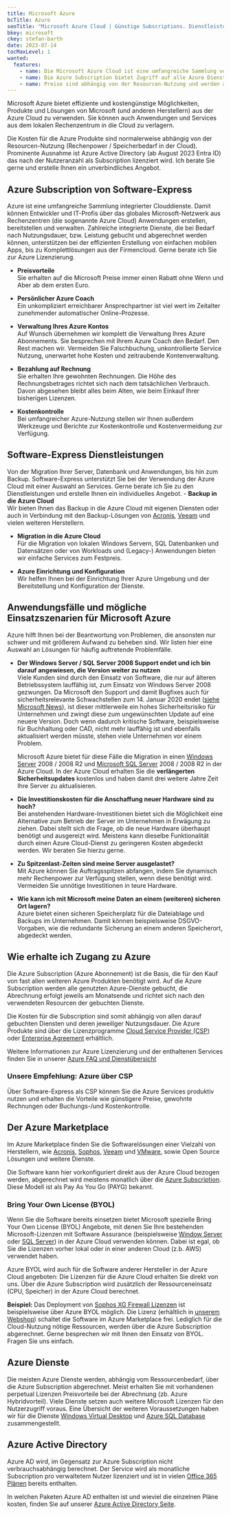 ```yaml
---
title: Microsoft Azure
bcTitle: Azure
seoTitle: "Microsoft Azure Cloud | Günstige Subscriptions. Dienstleistungen mit Software-Express"
bkey: microsoft
ckey: stefan-barth
date: 2023-07-14
tocMaxLevel: 1
wanted:
  features:
    - name: Die Microsoft Azure Cloud ist eine umfangreiche Sammlung von Clouddiensten für Entwickler und IT-Professionals
    - name: Die Azure Subscription bietet Zugriff auf alle Azure Dienste
    - name: Preise sind abhängig von der Resourcen-Nutzung und werden am Monatsende abgerechnet
---
```




<Intro>

 Microsoft Azure bietet effiziente und kostengünstige Möglichkeiten, Produkte und Lösungen von Microsoft (und anderen Herstellern) aus der Azure Cloud zu verwenden. Sie können auch Anwendungen und Services aus dem lokalen Rechenzentrum in die Cloud zu verlagern.

 Die Kosten für die Azure Produkte sind normalerweise abhängig von der Resourcen-Nutzung (Rechenpower / Speicherbedarf in der Cloud). Prominente Ausnahme ist Azure Active Directory (ab August 2023 Entra ID) das nach der Nutzeranzahl als Subscription lizenziert wird. Ich berate Sie gerne und erstelle Ihnen ein unverbindliches Angebot.


</Intro>

<TOC />



## Azure Subscription von Software-Express

Azure ist eine umfangreiche Sammlung integrierter Clouddienste. Damit können Entwickler und IT-Profis über das globales Microsoft-Netzwerk aus Rechenzentren (die sogenannte Azure Cloud) Anwendungen erstellen, bereitstellen und verwalten. Zahlreiche integrierte Dienste, die bei Bedarf nach Nutzungsdauer, bzw. Leistung gebucht und abgerechnet werden können, unterstützen bei der effizienten Erstellung von einfachen mobilen Apps, bis zu Komplettlösungen aus der Firmencloud. Gerne berate ich Sie zur Azure Lizenzierung.

<ArrowList>

 - **Preisvorteile**<br />
  Sie erhalten auf die Microsoft Preise immer einen Rabatt ohne Wenn und Aber ab dem ersten Euro.

 - **Persönlicher Azure Coach**<br />
  Ein unkompliziert erreichbarer Ansprechpartner ist viel wert im Zeitalter zunehmender automatischer Online-Prozesse.

 - **Verwaltung Ihres Azure Kontos**<br />
  Auf Wunsch übernehmen wir komplett die Verwaltung Ihres Azure Abonnements. Sie besprechen mit Ihrem Azure Coach den Bedarf. Den Rest machen wir. Vermeiden Sie Falschbuchung, unkontrollierte Service Nutzung, unerwartet hohe Kosten und zeitraubende Kontenverwaltung.

 - **Bezahlung auf Rechnung**<br />
  Sie erhalten Ihre gewohnten Rechnungen. Die Höhe des Rechnungsbetrages richtet sich nach dem tatsächlichen Verbrauch. Davon abgesehen bleibt alles beim Alten, wie beim Einkauf Ihrer bisherigen Lizenzen.

 - **Kostenkontrolle**<br />
  Bei umfangreicher Azure-Nutzung stellen wir Ihnen außerdem Werkzeuge und Berichte zur Kostenkontrolle und Kostenvermeidung zur Verfügung.

</ArrowList>

## Software-Express Dienstleistungen


 Von der Migration Ihrer Server, Datenbank und Anwendungen, bis hin zum Backup. Software-Express unterstützt Sie bei der Verwendung der Azure Cloud mit einer Auswahl an Services. Gerne berate ich Sie zu den Dienstleistungen und erstelle Ihnen ein individuelles Angebot. -  **Backup in die Azure Cloud**<br/> Wir bieten Ihnen das Backup in die Azure Cloud mit eigenen Diensten oder auch in Verbindung mit den Backup-Lösungen von [Acronis](/hersteller/acronis/), [Veeam](/hersteller/veeam/) und vielen weiteren Herstellern.

<ArrowList>

 -  **Migration in die Azure Cloud**<br/>
  Für die Migration von lokalen Windows Servern, SQL Datenbanken und Datensätzen oder von Workloads und (Legacy-) Anwendungen bieten wir einfache Services zum Festpreis.

 -  **Azure Einrichtung und Konfiguration**<br/>
  Wir helfen Ihnen bei der Einrichtung Ihrer Azure Umgebung und der Bereitstellung und Konfiguration der Dienste.

</ArrowList>

## Anwendungsfälle und mögliche Einsatzszenarien für Microsoft Azure

  Azure hilft Ihnen bei der Beantwortung von Problemen, die ansonsten nur schwer und mit größerem Aufwand zu beheben sind. Wir listen hier eine Auswahl an Lösungen für häufig auftretende Problemfälle.

<ArrowList>

- **Der Windows Server / SQL Server 2008 Support endet und ich bin darauf angewiesen, die Version weiter zu nutzen**<br />
  Viele Kunden sind durch den Einsatz von Software, die nur auf älteren Betriebssystem lauffähig ist, zum Einsatz von Windows Server 2008 gezwungen. Da Microsoft den Support und damit Bugfixes auch für sicherheitsrelevante Schwachstellen zum 14. Januar 2020 endet ([siehe Microsoft News](https://azure.microsoft.com/de-de/blog/announcing-new-options-for-sql-server-2008-and-windows-server-2008-end-of-support/)), ist dieser mittlerweile ein hohes Sicherheitsrisiko für Unternehmen und zwingt diese zum ungewünschten Update auf eine neuere Version. Doch wenn dadurch kritische Software, beispielsweise für Buchhaltung oder CAD, nicht mehr lauffähig ist und ebenfalls aktualisiert werden müsste, stehen viele Unternehmen vor einem Problem.

  Microsoft Azure bietet für diese Fälle die Migration in einen [Windows Server](/hersteller/microsoft/windows-server/) 2008 / 2008 R2 und [Microsoft SQL Server](/hersteller/microsoft/sql-server/) 2008 / 2008 R2 in der Azure Cloud. In der Azure Cloud erhalten Sie die **verlängerten Sicherheitsupdates** kostenlos und haben damit drei weitere Jahre Zeit Ihre Server zu aktualisieren.

- **Die Investitionskosten für die Anschaffung neuer Hardware sind zu hoch?**<br />
  Bei anstehenden Hardware-Investitionen bietet sich die Möglichkeit eine Alternative zum Betrieb der Server im Unternehmen in Erwägung zu ziehen. Dabei stellt sich die Frage, ob die neue Hardware überhaupt benötigt und ausgereizt wird. Meistens kann dieselbe Funktionalität durch einen Azure Cloud-Dienst zu geringeren Kosten abgedeckt werden. Wir beraten Sie hierzu gerne.

- **Zu Spitzenlast-Zeiten sind meine Server ausgelastet?**<br />
  Mit Azure können Sie Auftragsspitzen abfangen, indem Sie dynamisch mehr Rechenpower zur Verfügung stellen, wenn diese benötigt wird. Vermeiden Sie unnötige Investitionen in teure Hardware.

- **Wie kann ich mit Microsoft meine Daten an einem (weiteren) sicheren Ort lagern?**<br />
  Azure bietet einen sicheren Speicherplatz für die Dateiablage und Backups im Unternehmen. Damit können beispielsweise DSGVO-Vorgaben, wie die redundante Sicherung an einem anderen Speicherort, abgedeckt werden.

</ArrowList>


## Wie erhalte ich Zugang zu Azure

 Die Azure Subscription (Azure Abonnement) ist die Basis, die für den Kauf von fast allen weiteren Azure Produkten benötigt wird.
 Auf die Azure Subscription werden alle genutzten Azure-Dienste gebucht, die Abrechnung erfolgt jeweils am Monatsende und richtet sich nach den verwendeten Resourcen der gebuchten Dienste.

 Die Kosten für die Subscription sind somit abhängig von allen darauf gebuchten Diensten und deren jeweiliger Nutzungsdauer.
 Die Azure Produkte sind über die Lizenzprogramme [Cloud Service Provider (CSP)](/hersteller/microsoft/csp/) oder [Enterprise Agreement](/hersteller/microsoft/lizenzierung/) erhältlich.

 Weitere Informationen zur Azure Lizenzierung und der enthaltenen Services finden Sie in unserer [Azure FAQ und Dienstübersicht](/hersteller/microsoft/azure/faq/)


### Unsere Empfehlung: Azure über CSP

 Über Software-Express als CSP können Sie die Azure Services produktiv nutzen und erhalten die Vorteile wie günstigere Preise, gewohnte Rechnungen oder Buchungs-/und Kostenkontrolle.


## Der Azure Marketplace

Im Azure Marketplace finden Sie die Softwarelösungen einer Vielzahl von Herstellern, wie [Acronis](/hersteller/acronis/), [Sophos](/hersteller/sophos/), [Veeam](/hersteller/vmware/) und [VMware](/hersteller/vmware/), sowie Open Source Lösungen und weitere Dienste.

Die Software kann hier vorkonfiguriert direkt aus der Azure Cloud bezogen werden, abgerechnet wird meistens monatlich über die [Azure Subscription](#azure-subscription-von-software-express). Diese Modell ist als Pay As You Go (PAYG) bekannt.


### Bring Your Own License (BYOL)

Wenn Sie die Software bereits einsetzen bietet Microsoft spezielle Bring Your Own License (BYOL) Angebote, mit denen Sie Ihre bestehenden Microsoft-Lizenzen mit Software Assurance (beispielsweise [Window Server](/hersteller/microsoft/windows-server/) oder [SQL Server](/hersteller/microsoft/sql-server/)) in der Azure Cloud verwenden können. Dabei ist egal, ob Sie die Lizenzen vorher lokal oder in einer anderen Cloud (z.b. AWS) verwendet haben.

Azure BYOL wird auch für die Software anderer Hersteller in der Azure Cloud angeboten: Die Lizenzen für die Azure Cloud erhalten Sie direkt von uns. Über die Azure Subscription wird zusätzlich der Ressourceneinsatz (CPU, Speicher) in der Azure Cloud berechnet.

**Beispiel:** Das Deployment von [Sophos XG Firewall Lizenzen](/blog/sophos-xg-firewall-kaufoptionen-verstehen/) ist beispielsweise über Azure BYOL möglich. Die Lizenz (erhältlich in [unserem Webshop](/hersteller/sophos/xg-firewall-hardware-appliances/)) schaltet die Software im Azure Marketplace frei. Lediglich für die Cloud-Nutzung nötige Ressourcen, werden über die Azure Subscription abgerechnet.
Gerne besprechen wir mit Ihnen den Einsatz von BYOL. Fragen Sie uns einfach.


## Azure Dienste

Die meisten Azure Dienste werden, abhängig vom Ressourcenbedarf, über die Azure Subscription abgerechnet. Meist erhalten Sie mit vorhandenen perpetual Lizenzen Preisvorteile bei der Abrechnung (zb. Azure Hybridvorteil). Viele Dienste setzen auch weitere Microsoft Lizenzen für den Nutzerzugriff voraus.
Eine Übersicht der weiteren Voraussetzungen haben wir für die Dienste [Windows Virtual Desktop](/hersteller/microsoft/azure/azure-virtual-desktop/) und [Azure SQL Database](/hersteller/microsoft/azure-sql-database/) zusammengestellt.


## Azure Active Directory

Azure AD wird, im Gegensatz zur Azure Subscription nicht verbrauchsabhängig berechnet. Der Service wird als monatliche Subscription pro verwaltetem Nutzer lizenziert und ist in vielen [Office 365 Plänen](/hersteller/microsoft/office-365/) bereits enthalten.

In welchen Paketen Azure AD enthalten ist und wieviel die einzelnen Pläne kosten, finden Sie auf unserer [Azure Active Directory Seite](/hersteller/microsoft/azure/active-directory/).
